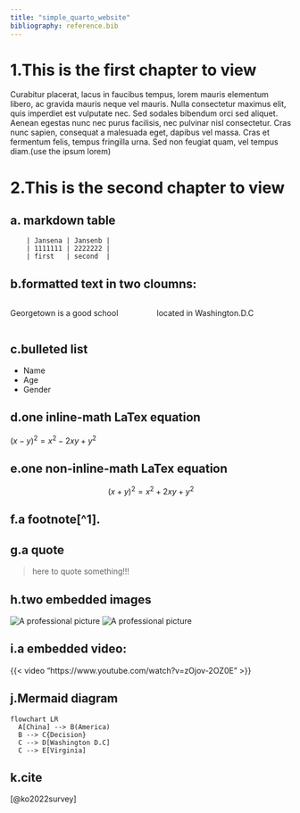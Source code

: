 ```yaml
---
title: "simple_quarto_website"
bibliography: reference.bib
---
```


# 1.This is the first chapter to view
Curabitur placerat, lacus in faucibus tempus, lorem mauris elementum libero, ac gravida mauris neque vel mauris. Nulla consectetur maximus elit, quis imperdiet est vulputate nec. Sed sodales bibendum orci sed aliquet. Aenean egestas nunc nec purus facilisis, nec pulvinar nisl consectetur. Cras nunc sapien, consequat a malesuada eget, dapibus vel massa. Cras et fermentum felis, tempus fringilla urna. Sed non feugiat quam, vel tempus diam.(use the ipsum lorem)

# 2.This is the second chapter to view
## a. markdown table
        | Jansena | Jansenb |
        | 1111111 | 2222222 |
        | first   | second  |

## b.formatted text in two cloumns:
::: {.columns}
::: {.column width="50%"}
Georgetown is a good school
:::
::: {.column width="50%"}
located in Washington.D.C
:::
:::

## c.bulleted list
- Name
- Age
- Gender

## d.one inline-math LaTex equation
$(x-y)^2 = x^2-2xy+y^2$

## e.one non-inline-math LaTex equation
$$(x+y)^2 = x^2+2xy+y^2$$

## f.a footnote[^1].

## g.a quote
>here to quote something!!!

## h.two embedded images
![A professional picture](images/example1.png)
![A professional picture](images/example2.png)

## i.a embedded video:
{{< video "https://www.youtube.com/watch?v=zOjov-2OZ0E" >}} 

## j.Mermaid diagram
```mermaid
flowchart LR
  A[China] --> B(America)
  B --> C{Decision}
  C --> D[Washington D.C]
  C --> E[Virginia]
```

## k.cite
[@ko2022survey]


